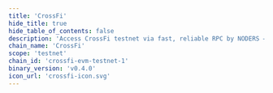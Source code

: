 ```yaml
---
title: 'CrossFi'
hide_title: true
hide_table_of_contents: false
description: 'Access CrossFi testnet via fast, reliable RPC by NODERS — no limits, Omnichain-ready, and built for scalable Web3'
chain_name: 'CrossFi'
scope: 'testnet'
chain_id: 'crossfi-evm-testnet-1'
binary_version: 'v0.4.0'
icon_url: 'crossfi-icon.svg'
---
```



<ChainLayout>
  <ChainHero
    name="CrossFi"
    iconUrl="img/crossfi-icon.svg"
    bgColor="#00C0FF"
    scope="testnet"
    chainId="crossfi-evm-testnet-1"
    nodeVersion="v0.4.0"
    token=""
    stakeUrl=""
    restakeUrl=""
    websiteUrl="https://crossfi.org/"
    githubUrl="https://github.com/crossfichain"
    xUrl="https://x.com/crossfichain"
    discordUrl="https://discord.gg/crossfi"
  />

  <ProductLinks
    appUrl=""
    appImageUrl="img/products/"
    explorerUrl=""
    explorerImageUrl="img/products/"
    faucetUrl=""
  />

  <ToolsGrid
    chainName="crossfi"
    scope="testnet"
    showInstall={true}
    showUpgrade={true}
    showGenesis={true}
    showCli={true}
    showEndpoints={true}
    showStateSync={true}
    showSnapshot={true}
    showMonitoring={true}
    showLivePeers={true}
    showSeed={true}
    showAddressBook={true}
    showExplorersList={false}
    showPublicEndpoints={true}
    showUsefulTools={true}
    showUpgradeWatcher={false}
  />

</ChainLayout>

